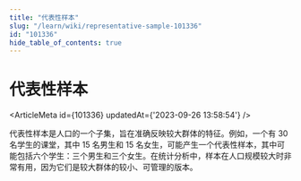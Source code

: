 ```yaml
---
title: "代表性样本"
slug: "/learn/wiki/representative-sample-101336"
id: "101336"
hide_table_of_contents: true
---
```



# 代表性样本

<ArticleMeta id={101336} updatedAt={'2023-09-26 13:58:54'} />
<div className='border-solid border-b border-t-0 my-4 border-[var(--ifm-color-gray-300)]' />

代表性样本是人口的一个子集，旨在准确反映较大群体的特征。例如，一个有 30 名学生的课堂，其中 15 名男生和 15 名女生，可能产生一个代表性样本，其中可能包括六个学生：三个男生和三个女生。在统计分析中，样本在人口规模较大时非常有用，因为它们是较大群体的较小、可管理的版本。
